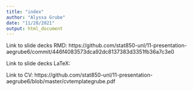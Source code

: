 ```yaml
---
title: "index"
author: "Alyssa Grube"
date: "11/28/2021"
output: html_document
---
```

Link to slide decks RMD: https://github.com/stat850-unl/11-presentation-aegrube6/commit/446f4083573dca92dc8137383d3351fb36a7c3e0

Link to slide decks LaTeX: 

Link to CV: https://github.com/stat850-unl/11-presentation-aegrube6/blob/master/cvtemplategrube.pdf
